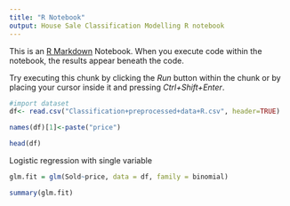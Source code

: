 ```yaml
---
title: "R Notebook"
output: House Sale Classification Modelling R notebook
---
```


This is an [R Markdown](http://rmarkdown.rstudio.com) Notebook. When you execute code within the notebook, the results appear beneath the code. 

Try executing this chunk by clicking the *Run* button within the chunk or by placing your cursor inside it and pressing *Ctrl+Shift+Enter*. 

```r
#import dataset
df<- read.csv("Classification+preprocessed+data+R.csv", header=TRUE)
```

```r
names(df)[1]<-paste("price")
```

```r
head(df)
```

Logistic regression with single variable
```r
glm.fit = glm(Sold~price, data = df, family = binomial)
```

```r
summary(glm.fit)
```


